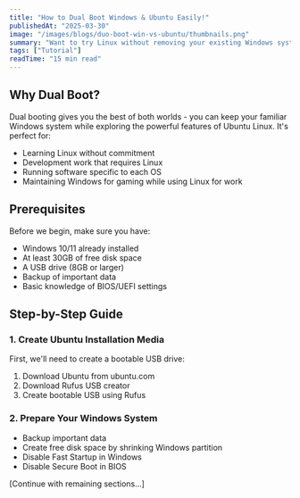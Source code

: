 ```yaml
---
title: "How to Dual Boot Windows & Ubuntu Easily!"
publishedAt: "2025-03-30"
image: "/images/blogs/duo-boot-win-vs-ubuntu/thumbnails.png"
summary: "Want to try Linux without removing your existing Windows system? This 10-minute guide will show you how!"
tags: ["Tutorial"]
readTime: "15 min read"
---
```


## Why Dual Boot?

Dual booting gives you the best of both worlds - you can keep your familiar Windows system while exploring the powerful features of Ubuntu Linux. It's perfect for:
- Learning Linux without commitment
- Development work that requires Linux
- Running software specific to each OS
- Maintaining Windows for gaming while using Linux for work

## Prerequisites

Before we begin, make sure you have:
- Windows 10/11 already installed
- At least 30GB of free disk space
- A USB drive (8GB or larger)
- Backup of important data
- Basic knowledge of BIOS/UEFI settings

## Step-by-Step Guide

### 1. Create Ubuntu Installation Media
First, we'll need to create a bootable USB drive:
1. Download Ubuntu from ubuntu.com
2. Download Rufus USB creator
3. Create bootable USB using Rufus

### 2. Prepare Your Windows System
- Backup important data
- Create free disk space by shrinking Windows partition
- Disable Fast Startup in Windows
- Disable Secure Boot in BIOS

[Continue with remaining sections...]